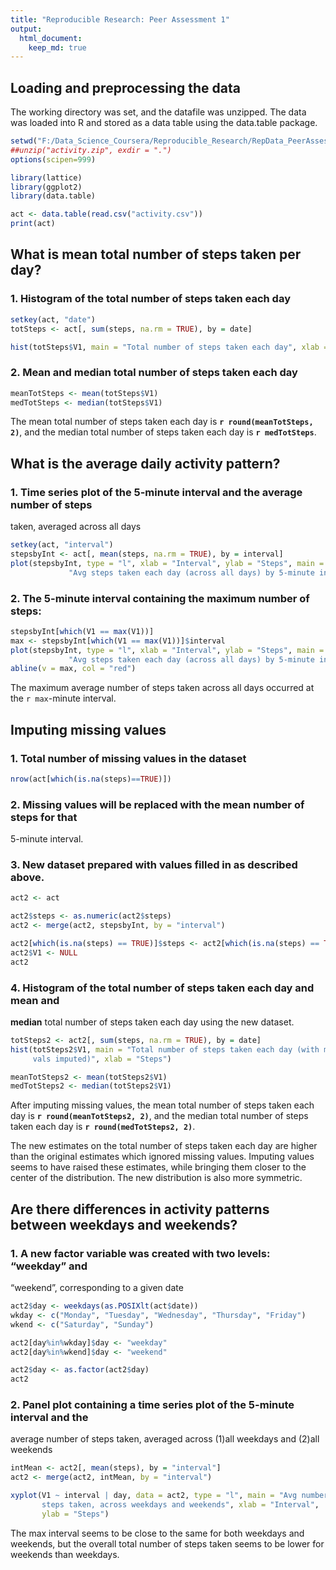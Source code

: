 ```yaml
---
title: "Reproducible Research: Peer Assessment 1"
output: 
  html_document:
    keep_md: true
---
```



## Loading and preprocessing the data
The working directory was set, and the datafile was unzipped. The data was 
loaded into R and stored as a data table using the data.table package.

```r
setwd("F:/Data_Science_Coursera/Reproducible_Research/RepData_PeerAssessment1")
##unzip("activity.zip", exdir = ".")
options(scipen=999)

library(lattice)
library(ggplot2)
library(data.table)

act <- data.table(read.csv("activity.csv"))
print(act)
```

## What is mean total number of steps taken per day?

### 1. Histogram of the total number of steps taken each day

```r
setkey(act, "date")
totSteps <- act[, sum(steps, na.rm = TRUE), by = date]

hist(totSteps$V1, main = "Total number of steps taken each day", xlab = "Steps")
```

### 2. **Mean** and **median** total number of steps taken each day

```r
meanTotSteps <- mean(totSteps$V1)
medTotSteps <- median(totSteps$V1)
```

The mean total number of steps taken each day is **`r round(meanTotSteps, 2)`**,
and the median total number of steps taken each day is **`r medTotSteps`**.


## What is the average daily activity pattern?

### 1. Time series plot of the 5-minute interval and the average number of steps
taken, averaged across all days

```r
setkey(act, "interval")
stepsbyInt <- act[, mean(steps, na.rm = TRUE), by = interval]
plot(stepsbyInt, type = "l", xlab = "Interval", ylab = "Steps", main = 
             "Avg steps taken each day (across all days) by 5-minute interval")
```

### 2. The 5-minute interval containing the maximum number of steps:

```r
stepsbyInt[which(V1 == max(V1))]
max <- stepsbyInt[which(V1 == max(V1))]$interval
plot(stepsbyInt, type = "l", xlab = "Interval", ylab = "Steps", main = 
             "Avg steps taken each day (across all days) by 5-minute interval")
abline(v = max, col = "red")
```

The maximum average number of steps taken across all days occurred at
the `r max`-minute interval.


## Imputing missing values

### 1. Total number of missing values in the dataset

```r
nrow(act[which(is.na(steps)==TRUE)])
```

### 2. Missing values will be replaced with the mean number of steps for that 
5-minute interval.

### 3. New dataset prepared with values filled in as described above.

```r
act2 <- act

act2$steps <- as.numeric(act2$steps)
act2 <- merge(act2, stepsbyInt, by = "interval")

act2[which(is.na(steps) == TRUE)]$steps <- act2[which(is.na(steps) == TRUE)]$V1
act2$V1 <- NULL
act2
```

### 4. Histogram of the total number of steps taken each day and **mean** and 
**median** total number of steps taken each day using the new dataset.

```r
totSteps2 <- act2[, sum(steps, na.rm = TRUE), by = date]
hist(totSteps2$V1, main = "Total number of steps taken each day (with missing 
     vals imputed)", xlab = "Steps")

meanTotSteps2 <- mean(totSteps2$V1)
medTotSteps2 <- median(totSteps2$V1)
```

After imputing missing values, the mean total number of steps taken each day is 
**`r round(meanTotSteps2, 2)`**, and the median total number of steps taken each 
day is **`r round(medTotSteps2, 2)`**.

The new estimates on the total number of steps taken each day are higher than 
the original estimates which ignored missing values. Imputing values seems to 
have raised these estimates, while bringing them closer to the center of the 
distribution. The new distribution is also more symmetric.

## Are there differences in activity patterns between weekdays and weekends?

### 1. A new factor variable was created with two levels: "weekday" and 
"weekend", corresponding to a given date

```r
act2$day <- weekdays(as.POSIXlt(act$date))
wkday <- c("Monday", "Tuesday", "Wednesday", "Thursday", "Friday")
wkend <- c("Saturday", "Sunday")

act2[day%in%wkday]$day <- "weekday"
act2[day%in%wkend]$day <- "weekend"

act2$day <- as.factor(act2$day)
act2
```

### 2. Panel plot containing a time series plot of the 5-minute interval and the
average number of steps taken, averaged across (1)all weekdays and 
(2)all weekends

```r
intMean <- act2[, mean(steps), by = "interval"]
act2 <- merge(act2, intMean, by = "interval")

xyplot(V1 ~ interval | day, data = act2, type = "l", main = "Avg number of 
       steps taken, across weekdays and weekends", xlab = "Interval", 
       ylab = "Steps")
```

The max interval seems to be close to the same for both weekdays and weekends, but the overall total number of steps taken seems to be lower for weekends than weekdays.